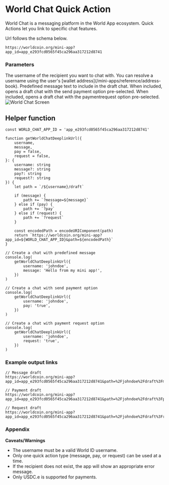# World Chat Quick Action

World Chat is a messaging platform in the World App ecosystem.
Quick Actions let you link to specific chat features.

Url follows the schema below.

```
https://worldcoin.org/mini-app?app_id=app_e293fcd0565f45ca296aa317212d8741
```

<div style={{ display: 'flex', justifyContent: 'space-between', alignItems: 'flex-start' }}>
	<div style={{ flex: 1 }}>
		<h3>Parameters</h3>
		<Properties>
			<Property name="username" type="string" required={true}>
				The username of the recipient you want to chat with. You can resolve a username using the user's [wallet
				address](/mini-apps/reference/address-book).
			</Property>
			<Property name="message" type="string">
				Predefined message text to include in the draft chat.
			</Property>
			<Property name="pay" type="string">
				When included, opens a draft chat with the send payment option pre-selected.
			</Property>
			<Property name="request" type="string">
				When included, opens a draft chat with the paymentrequest option pre-selected.
			</Property>
		</Properties>
	</div>
	<div style={{ marginLeft: '20px' }}>
		<img
			src="/images/docs/mini-apps/quick-actions/world-chat-qa.png"
			alt="World Chat Screen"
			style={{ maxWidth: '300px', height: 'auto' }}
		/>
	</div>
</div>

## Helper function

```tsx
const WORLD_CHAT_APP_ID = 'app_e293fcd0565f45ca296aa317212d8741'

function getWorldChatDeeplinkUrl({
	username,
	message,
	pay = false,
	request = false,
}: {
	username: string
	message?: string
	pay?: string
	request?: string
}) {
	let path = `/${username}/draft`

	if (message) {
		path += `?message=${message}`
	} else if (pay) {
		path += `?pay`
	} else if (request) {
		path += `?request`
	}

	const encodedPath = encodeURIComponent(path)
	return `https://worldcoin.org/mini-app?app_id=${WORLD_CHAT_APP_ID}&path=${encodedPath}`
}

// Create a chat with predefined message
console.log(
	getWorldChatDeeplinkUrl({
		username: 'johndoe',
		message: 'Hello from my mini app!',
	})
)

// Create a chat with send payment option
console.log(
	getWorldChatDeeplinkUrl({
		username: 'johndoe',
		pay: 'true',
	})
)

// Create a chat with payment request option
console.log(
	getWorldChatDeeplinkUrl({
		username: 'johndoe',
		request: 'true',
	})
)
```

### Example output links

```
// Message draft
https://worldcoin.org/mini-app?app_id=app_e293fcd0565f45ca296aa317212d8741&path=%2Fjohndoe%2Fdraft%3Fmessage%3DHello

// Payment draft
https://worldcoin.org/mini-app?app_id=app_e293fcd0565f45ca296aa317212d8741&path=%2Fjohndoe%2Fdraft%3Fpay

// Request draft
https://worldcoin.org/mini-app?app_id=app_e293fcd0565f45ca296aa317212d8741&path=%2Fjohndoe%2Fdraft%3Frequest
```

### Appendix

**Caveats/Warnings**

-   The username must be a valid World ID username.
-   Only one quick action type (message, pay, or request) can be used at a time.
-   If the recipient does not exist, the app will show an appropriate error message.
-   Only USDC.e is supported for payments.
